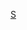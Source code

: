 {{Catnav|頁面分類|历史|歷史學|年代学}}
{{Catnav|頁面分類|人文學科|歷史學|年代学}}

{{commonscat|Centuries}}
{{catmore}}

{{年代学导航}}

[[Category:年代学|S]]